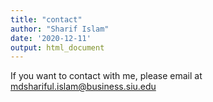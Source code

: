 ```yaml
---
title: "contact"
author: "Sharif Islam"
date: '2020-12-11'
output: html_document
---
```



If you want to contact with me, please email at <mdshariful.islam@business.siu.edu> 
